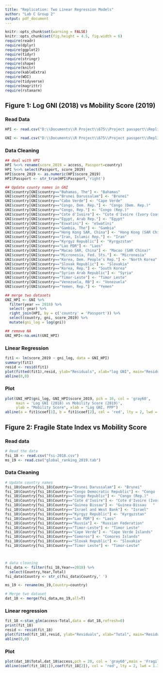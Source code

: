 ---
title: "Replication: Two Linear Regression Models"
author: "Lab C Group 2"
output: pdf_document
---

```{r read_data, echo=FALSE, message=FALSE, warning=FALSE}
knitr::opts_chunk$set(warning = FALSE)
knitr::opts_chunk$set(fig.height = 4.5, fig.width = 6)
require(readr)
require(dplyr)
require(ggplot2)
require(tidyr)
require(stringr)
require(shape)
require(knitr)
require(kableExtra)
require(WDI)
require(tidyverse)
require(magrittr)
require(rstanarm)
```

## Figure 1: Log GNI (2018) vs Mobility Score (2019)
### Read Data
```{r,warning=FALSE, message=FALSE}
HPI <- read.csv("D:\\Documents\\R Project\\675\\Project passport\\Replication\\global_ranking_2019.tab", header=T)

GNI <- read.csv("D:\\Documents\\R Project\\675\\Project passport\\Replication\\GNI.csv", header = T)
```

### Data Cleaning
```{r,warning=FALSE, message=FALSE, results='hide',fig.show='hide'}
## deal with HPI
HPI %<>% rename(score_2019 = access, Passport=country)
HPI %<>% select(Passport, score_2019)
HPI$score_2019 <- as.numeric(HPI$score_2019)
HPI$Passport <- str_trim(HPI$Passport,'right')

## Update county names in GNI
GNI$country[GNI$country=="Bahamas, The"] <- "Bahamas"
GNI$country[GNI$country=="Brunei Darussalam"] <- "Brunei"
GNI$country[GNI$country=="Cabo Verde"] <- "Cape Verde"
GNI$country[GNI$country=="Congo, Dem. Rep."] <- "Congo (Dem. Rep.)"
GNI$country[GNI$country=="Congo, Rep."] <- "Congo (Rep.)"
GNI$country[GNI$country=="Cote d'Ivoire"] <- "Cote d'Ivoire (Ivory Coast)"
GNI$country[GNI$country=="Egypt, Arab Rep."] <- "Egypt"
GNI$country[GNI$country=="Eswatini"] <- "eSwatini"
GNI$country[GNI$country=="Gambia, The"] <- "Gambia"
GNI$country[GNI$country=="Hong Kong SAR, China"] <- "Hong Kong (SAR China)"
GNI$country[GNI$country=="Iran, Islamic Rep."] <- "Iran"
GNI$country[GNI$country=="Kyrgyz Republic"] <- "Kyrgyzstan"
GNI$country[GNI$country=="Lao PDR"] <- "Laos"
GNI$country[GNI$country=="Macao SAR, China"] <- "Macao (SAR China)"
GNI$country[GNI$country=="Micronesia, Fed. Sts."] <- "Micronesia"
GNI$country[GNI$country=="Korea, Dem. People’s Rep."] <- "North Korea"
GNI$country[GNI$country=="Slovak Republic"] <- "Slovakia"
GNI$country[GNI$country=="Korea, Rep."] <- "South Korea"
GNI$country[GNI$country=="Syrian Arab Republic"] <- "Syria"
GNI$country[GNI$country=="Timor-Leste"] <- "Timor Leste"
GNI$country[GNI$country=="Venezuela, RB"] <- "Venezuela"
GNI$country[GNI$country=="Yemen, Rep."] <- "Yemen"

## merge two datasets
GNI_HPI <- GNI %>%
  filter(year == 2018) %>%
  select(-year) %>%
  right_join(HPI, by = c('country' = 'Passport')) %>%
  select(country, gni, score_2019) %>%
  mutate(gni_log = log(gni))

## remove NA
GNI_HPI<-na.omit(GNI_HPI)
```

### Linear Regression
```{r,warning=FALSE}
fit1 <- lm(score_2019 ~ gni_log, data = GNI_HPI)
summary(fit1)
resid <- resid(fit1)
plot(fitted(fit1),resid, ylab="Residuals", xlab="log GNI", main="Residual Plot")
abline(0,0)

```

### Plot
```{r,fig.height=5, fig.width=5, fig.align='center'}
plot(GNI_HPI$gni_log, GNI_HPI$score_2019, pch = 16, col = 'gray60',
     main = 'Log GNI (2018) vs Mobility Score (2019)',
     ylab = "Mobility Score", xlab = "Log GNI, PPP")
abline(a = fit1$coef[1], b = fit1$coef[2], col = 'red', lty = 2, lwd = 1.3)

```

## Figure 2: Fragile State Index vs Mobility Score
### Read data
```{r}
# Read the data
fsi_18 <- read.csv("fsi-2018.csv")
ms_19 <- read.csv("global_ranking_2019.tab")
```

### Data Cleaning
```{r}
# Update country names
fsi_18$Country[fsi_18$Country=="Brunei Darussalam"] <- "Brunei"
fsi_18$Country[fsi_18$Country=="Congo Democratic Republic"] <- "Congo (Dem. Rep.)"
fsi_18$Country[fsi_18$Country=="Congo Republic"] <- "Congo (Rep.)"
fsi_18$Country[fsi_18$Country=="Cote d'Ivoire"] <- "Cote d'Ivoire (Ivory Coast)"
fsi_18$Country[fsi_18$Country=="Guinea Bissau"] <- "Guinea-Bissau	"
fsi_18$Country[fsi_18$Country=="Israel and West Bank"] <- "Israel"
fsi_18$Country[fsi_18$Country=="Kyrgyz Republic"] <- "Kyrgyzstan"
fsi_18$Country[fsi_18$Country=="Lao PDR"] <- "Laos"
fsi_18$Country[fsi_18$Country=="Russia"] <- "Russian Federation"
fsi_18$Country[fsi_18$Country=="Timor-Leste"] <- "Timor Leste"
fsi_18$Country[fsi_18$Country=="Cape Verde"] <- "Cape Verde Islands"
fsi_18$Country[fsi_18$Country=="Comoros"] <- "Comores Islands"
fsi_18$Country[fsi_18$Country=="Slovak Republic"] <- "Slovakia"
fsi_18$Country[fsi_18$Country=="Timor Leste"] <- "Timor-Leste"



# data cleaning 
fsi_data <- filter(fsi_18,Year==2018) %>% 
  select(Country,Year,Total)
fsi_data$Country <- str_c(fsi_data$Country,' ')

ms_19 <- rename(ms_19,Country=country)

# Merge two dataset
dat_18 <- merge(fsi_data,ms_19,all=T) 
```

### Linear regression
```{r}
fit_18 <-stan_glm(access~Total,data = dat_18,refresh=0)
print(fit_18)
resid <- resid(fit_18)
plot(fitted(fit_18),resid, ylab="Residuals", xlab="Total", main="Residual Plot")
abline(0,0)
```

### Plot
```{r,fig.height=5, fig.width=5, fig.align='center'}
plot(dat_18$Total,dat_18$access,pch = 20, col = 'gray60',main = 'Fragile State Index vs Mobility Score',ylab = "Mobility Score(2019)", xlab = "Fragile State Index(2018)")
abline(coef(fit_18[1]),coef(fit_18[2]), col = 'red', lty = 2, lwd = 1.3)
```

